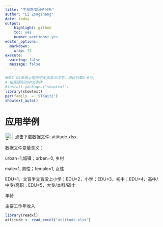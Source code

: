 ```yaml
---
title: "主观态度因子分析"
author: "Li Zongzhang"
date: today
output:
    highlight: github
    toc: yes
    number_sections: yes
editor_options:
  markdown:
    wrap: 72
execute:
  warning: false
  message: false
---
```





```r
#MAC OS系统上图形中无法显示汉字，请运行第3-6行。
# 指定图形的中文字体
#install.packages("showtext")
library(showtext)
par(family  = 'STKaiti')
showtext_auto()
```

# 应用举例



<a href="https://github.com/lizongzhang/mvs25/raw/main/attitude.xlsx" 
   target="_blank" 
   style="text-decoration: none; display: inline-flex; align-items: center;">
  <img src="img/download.png" 
       alt="Download icon" 
       style="width: 24px; height: 24px; margin-right: 8px;">
  点击下载数据文件: attitude.xlsx
</a>

数据文件变量含义：

urban=1,城镇；urban=0, 乡村

male=1, 男性；female=1, 女性

EDU=1，文盲半文盲没上小学；EDU=2，小学；EDU=3，初中；EDU=4，高中/中专/高职；EDU=5，大专/本科/硕士

年龄

主要工作年收入



```r
library(readxl)
attitude <- read_excel("attitude.xlsx") 

```
